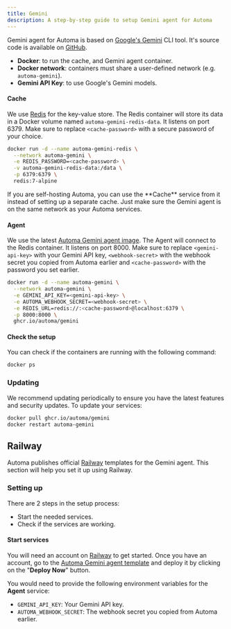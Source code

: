 ```yaml
---
title: Gemini
description: A step-by-step guide to setup Gemini agent for Automa
---
```



Gemini agent for Automa is based on [Google's Gemini](https://github.com/google-gemini/gemini-cli) CLI tool. It's source code is available on [GitHub](https://github.com/automa/gemini).

<SelfHostingAgent title="Gemini" />

- **Docker**: to run the cache, and Gemini agent container.
- **Docker network**: containers must share a user-defined network (e.g. `automa-gemini`).
- **Gemini API Key**: to use Google's Gemini models.

#### Cache

We use [Redis](https://redis.io/) for the key-value store. The Redis container will store its data in a Docker volume named `automa-gemini-redis-data`. It listens on port 6379. Make sure to replace `<cache-password>` with a secure password of your choice.

```bash icon="terminal"
docker run -d --name automa-gemini-redis \
  --network automa-gemini \
  -e REDIS_PASSWORD=<cache-password> \
  -v automa-gemini-redis-data:/data \
  -p 6379:6379 \
  redis:7-alpine
```

<Tip>
  If you are self-hosting Automa, you can use the **Cache** service from it
  instead of setting up a separate cache. Just make sure the Gemini agent is on
  the same network as your Automa services.
</Tip>

#### Agent

We use the latest [Automa Gemini agent image](https://ghcr.io/automa/gemini). The Agent will connect to the Redis container. It listens on port 8000. Make sure to replace `<gemini-api-key>` with your Gemini API key, `<webhook-secret>` with the webhook secret you copied from Automa earlier and `<cache-password>` with the password you set earlier.

```bash icon="terminal"
docker run -d --name automa-gemini \
  --network automa-gemini \
  -e GEMINI_API_KEY=<gemini-api-key> \
  -e AUTOMA_WEBHOOK_SECRET=<webhook-secret> \
  -e REDIS_URL=redis://:<cache-password>@localhost:6379 \
  -p 8000:8000 \
  ghcr.io/automa/gemini
```

#### Check the setup

You can check if the containers are running with the following command:

```bash icon="terminal"
docker ps
```

### Updating

We recommend updating periodically to ensure you have the latest features and security updates. To update your services:

```bash icon="terminal"
docker pull ghcr.io/automa/gemini
docker restart automa-gemini
```

## Railway

Automa publishes official [Railway](https://railway.com) templates for the Gemini agent. This section will help you set it up using Railway.

### Setting up

There are 2 steps in the setup process:

- Start the needed services.
- Check if the services are working.

#### Start services

You will need an account on [Railway](https://railway.com) to get started. Once you have an account, go to the [Automa Gemini agent template](https://railway.com/deploy/kQnZs_?referralCode=Ri3kTG) and deploy it by clicking on the "**Deploy Now**" button.

You would need to provide the following environment variables for the **Agent** service:

- `GEMINI_API_KEY`: Your Gemini API key.
- `AUTOMA_WEBHOOK_SECRET`: The webhook secret you copied from Automa earlier.

<SelfHostingAgentRailway />
